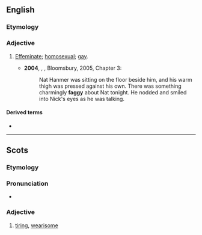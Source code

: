 ==English==

===Etymology===
{{suffix|en|fag|y}}

===Adjective===
{{en-adj|er}}

# {{lb|en|mainly|derogatory|offensive|informal}} [[effeminate|Effeminate]]; [[homosexual]]; [[gay]].
#* '''2004''', {{w|Alan Hollinghurst}}, ''{{w|The Line of Beauty}}'', Bloomsbury, 2005, Chapter 3:
#*: Nat Hanmer was sitting on the floor beside him, and his warm thigh was pressed against his own. There was something charmingly '''faggy''' about Nat tonight. He nodded and smiled into Nick's eyes as he was talking.

====Derived terms====
* {{l|en|fagginess}}

----

==Scots==

===Etymology===
{{suffix|sco|fag|gloss1=fail from weariness, flag, falter|y}}

===Pronunciation===
* {{IPA|sco|[ˈfaɡɪ]}}

===Adjective===
{{sco-adj|faggier|faggiest}}

# [[tiring]], [[wearisome]]